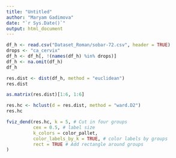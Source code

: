 ```yaml
---
title: "Untitled"
author: "Maryam Gadimova"
date: "`r Sys.Date()`"
output: html_document
---
```


```r
df_h <- read.csv("Dataset_Roman/sobar-72.csv", header = TRUE)
drops <- "ca_cervix"
df_h <- df_h[, !(names(df_h) %in% drops)]
df_h <- na.omit(df_h)
df_h
```


```r
res.dist <- dist(df_h, method = "euclidean")
res.dist
```

```r
as.matrix(res.dist)[1:6, 1:6]
```

```r
res.hc <- hclust(d = res.dist, method = "ward.D2")
res.hc
```


```r
fviz_dend(res.hc, k = 5, # Cut in four groups
          cex = 0.5, # label size
          k_colors = color_pallet,
          color_labels_by_k = TRUE, # color labels by groups
          rect = TRUE # Add rectangle around groups
)
```
